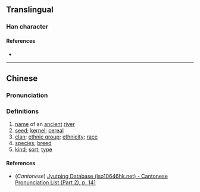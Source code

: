 {{character info}}
==Translingual==

===Han character===
{{Han char|rn=85|rad=水|as=08|sn=11|four=|canj=EHWJ|ids=⿰氵卑}}

====References====
* {{Han ref|kx=0633.371|hdz=31652.061|uh=6E12|ud=28178}}

----

==Chinese==
{{zh-forms}}

===Pronunciation===
{{zh-pron
|m=pài
|c=bei1
|mc=y
|oc=y
|ma=
|cat=pn,n
}}

===Definitions===
{{zh-hanzi}}

# [[name]] of an [[ancient]] [[river]]
# [[seed]]; [[kernel]]; [[cereal]]
# [[clan]]; [[ethnic group]]; [[ethnicity]]; [[race]]
# [[species]]; [[breed]]
# [[kind]]; [[sort]]; [[type]]

====References====
* (''Cantonese'') [http://www.iso10646hk.net/jp/document/download.jsp Jyutping Database (iso10646hk.net) - Cantonese Pronunciation List (Part 2), p. 141]